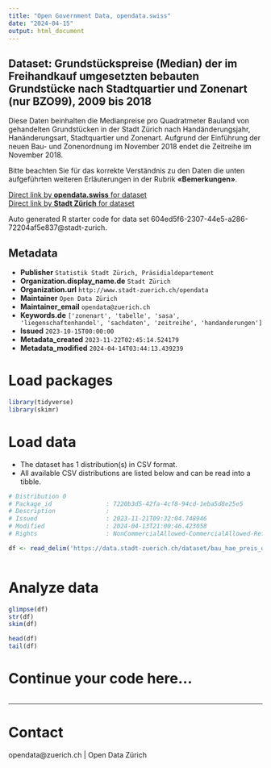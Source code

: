 ```yaml
---
title: "Open Government Data, opendata.swiss"
date: "2024-04-15"
output: html_document
---
```


## Dataset: Grundstückspreise (Median) der im Freihandkauf umgesetzten bebauten Grundstücke nach Stadtquartier und Zonenart (nur BZO99), 2009 bis 2018


Diese Daten beinhalten die Medianpreise pro Quadratmeter Bauland von gehandelten Grundstücken in der Stadt Zürich nach Handänderungsjahr, Hanänderungsart, Stadtquartier und Zonenart. Aufgrund der Einführung der neuen Bau- und Zonenordnung im November 2018 endet die Zeitreihe im November 2018.

Bitte beachten Sie für das korrekte Verständnis zu den Daten die unten aufgeführten weiteren Erläuterungen in der Rubrik **«Bemerkungen»**.



[Direct link by **opendata.swiss** for dataset](https://opendata.swiss/de/dataset/grundstuckspreise-median-der-im-freihandkauf-umgesetzten-bebauten-grundstucke-nach-stadtqu-2018)<br>
[Direct link by **Stadt Zürich** for dataset](https://data.stadt-zuerich.ch/dataset/bau_hae_preis_quartier_zonenart_bzo99_seit2009_od5148)

Auto generated R starter code for data set 604ed5f6-2307-44e5-a286-72204af5e837@stadt-zurich.

## Metadata

- **Publisher** `Statistik Stadt Zürich, Präsidialdepartement`
- **Organization.display_name.de** `Stadt Zürich`
- **Organization.url** `http://www.stadt-zuerich.ch/opendata`
- **Maintainer** `Open Data Zürich`
- **Maintainer_email** `opendata@zuerich.ch`
- **Keywords.de** `['zonenart', 'tabelle', 'sasa', 'liegenschaftenhandel', 'sachdaten', 'zeitreihe', 'handanderungen']`
- **Issued** `2023-10-15T00:00:00`
- **Metadata_created** `2023-11-22T02:45:14.524179`
- **Metadata_modified** `2024-04-14T03:44:13.439239`


# Load packages

```r

library(tidyverse)
library(skimr)

```

# Load data

-   The dataset has 1 distribution(s) in CSV format.
-   All available CSV distributions are listed below and can be read into a tibble.

```r

# Distribution 0
# Package_id               : 7220b3d5-42fa-4cf8-94cd-1eba5d8e25e5
# Description              : 
# Issued                   : 2023-11-21T09:32:04.748946
# Modified                 : 2024-04-13T21:00:46.423058
# Rights                   : NonCommercialAllowed-CommercialAllowed-ReferenceNotRequired

df <- read_delim('https://data.stadt-zuerich.ch/dataset/bau_hae_preis_quartier_zonenart_bzo99_seit2009_od5148/download/BAU514OD5148.csv')



```

# Analyze data

```r

glimpse(df)
str(df)
skim(df)

head(df)
tail(df)

```

# Continue your code here...

```r

```

------------------------------------------------------------------------

# Contact

opendata@zuerich.ch | Open Data Zürich
